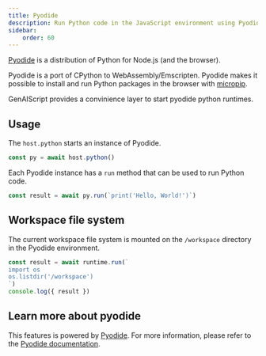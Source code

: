 ```yaml
---
title: Pyodide
description: Run Python code in the JavaScript environment using Pyodide.
sidebar:
    order: 60
---
```


[Pyodide](https://pyodide.org/) is a distribution of Python for Node.js (and the browser).

Pyodide is a port of CPython to WebAssembly/Emscripten.
Pyodide makes it possible to install and run Python packages in the browser with [micropip](https://micropip.pyodide.org/en/stable/project/usage.html).

GenAIScript provides a convinience layer to start pyodide python runtimes.

## Usage

The `host.python` starts an instance of Pyodide.

```javascript
const py = await host.python()
```

Each Pyodide instance has a `run` method that can be used to run Python code.

```javascript
const result = await py.run(`print('Hello, World!')`)
```

## Workspace file system

The current workspace file system is mounted on the `/workspace` directory in the Pyodide environment.

```javascript
const result = await runtime.run(`
import os
os.listdir('/workspace')
`)
console.log({ result })
```

## Learn more about pyodide

This features is powered by [Pyodide](https://pyodide.org/). For more information, please refer to the [Pyodide documentation](https://pyodide.org/docs/).
